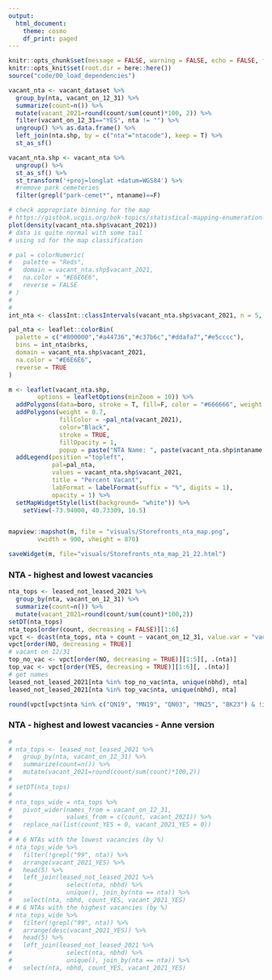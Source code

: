 ```yaml
---
output:
  html_document:
    theme: cosmo
    df_print: paged
---
```



```r
knitr::opts_chunk$set(message = FALSE, warning = FALSE, echo = FALSE, fig.align="left")
knitr::opts_knit$set(root.dir = here::here())
source("code/00_load_dependencies")
```


```r

vacant_nta <- vacant_dataset %>% 
  group_by(nta, vacant_on_12_31) %>% 
  summarize(count=n()) %>% 
  mutate(vacant_2021=round(count/sum(count)*100, 2)) %>%
  filter(vacant_on_12_31=="YES", nta != "") %>% 
  ungroup() %>% as.data.frame() %>%
  left_join(nta.shp, by = c("nta"="ntacode"), keep = T) %>%
  st_as_sf()

vacant_nta.shp <- vacant_nta %>% 
  ungroup() %>% 
  st_as_sf() %>% 
  st_transform('+proj=longlat +datum=WGS84') %>% 
  #remove park cemeteries
  filter(grepl("park-cemet*", ntaname)==F)
```


```r
# check appropriate binning for the map
# https://gistbok.ucgis.org/bok-topics/statistical-mapping-enumeration-normalization-classification#Classification
plot(density(vacant_nta.shp$vacant_2021))
# data is quite normal with some tail
# using sd for the map classification

# pal = colorNumeric(
#   palette = "Reds",
#   domain = vacant_nta.shp$vacant_2021, 
#   na.color = "#E6E6E6", 
#   reverse = FALSE
# )
#
#
int_nta <- classInt::classIntervals(vacant_nta.shp$vacant_2021, n = 5, style = 'sd')

pal_nta <- leaflet::colorBin(
  palette = c("#800000","#a44736","#c37b6c","#ddafa7","#e5cccc"),
  bins = int_nta$brks,
  domain = vacant_nta.shp$vacant_2021, 
  na.color = "#E6E6E6",
  reverse = TRUE
)
```

```r
m <- leaflet(vacant_nta.shp, 
        options = leafletOptions(minZoom = 10)) %>%
  addPolygons(data=boro, stroke = T, fill=F, color = "#666666", weight = 1) %>%
  addPolygons(weight = 0.7,
              fillColor = ~pal_nta(vacant_2021),
              color="Black",
              stroke = TRUE,
              fillOpacity = 1,
              popup = paste("NTA Name: ", paste(vacant_nta.shp$ntaname, " (", vacant_nta.shp$nta,")",sep=""), "</br>", "Number Vacant: ", vacant_nta.shp$count, "</br>" ,"Percent Vacant: ", paste(vacant_nta.shp$vacant_2021,"%", sep=""))) %>% 
  addLegend(position ="topleft", 
            pal=pal_nta,
            values = vacant_nta.shp$vacant_2021,
            title = "Percent Vacant",
            labFormat = labelFormat(suffix = "%", digits = 1),
            opacity = 1) %>% 
  setMapWidgetStyle(list(background= "white")) %>%
    setView(-73.94000, 40.73309, 10.5) 


mapview::mapshot(m, file = "visuals/Storefronts_nta_map.png", 
        vwidth = 900, vheight = 870)

saveWidget(m, file="visuals/Storefronts_nta_map_21_22.html")
```

### NTA - highest and lowest vacancies 
```r
nta_tops <- leased_not_leased_2021 %>% 
  group_by(nta, vacant_on_12_31) %>% 
  summarize(count=n()) %>%
  mutate(vacant_2021=round(count/sum(count)*100,2))
setDT(nta_tops)
nta_tops[order(count, decreasing = FALSE)][1:6]
vpct <- dcast(nta_tops, nta + count ~ vacant_on_12_31, value.var = "vacant_2021")
vpct[order(NO, decreasing = TRUE)]
# vacant on 12/31
top_no_vac <- vpct[order(NO, decreasing = TRUE)][1:5][, .(nta)]
top_vac <- vpct[order(YES, decreasing = TRUE)][1:6][, .(nta)]
# get names
leased_not_leased_2021[nta %in% top_no_vac$nta, unique(nbhd), nta]
leased_not_leased_2021[nta %in% top_vac$nta, unique(nbhd), nta]
```

```r
round(vpct[vpct$nta %in% c("QN19", "MN19", "QN03", "MN25", "BK23") & !is.na(vpct$YES) ,]$YES,1)
```


### NTA - highest and lowest vacancies - Anne version
```r
# 
# nta_tops <- leased_not_leased_2021 %>% 
#   group_by(nta, vacant_on_12_31) %>% 
#   summarize(count=n()) %>%
#   mutate(vacant_2021=round(count/sum(count)*100,2))
# 
# setDT(nta_tops)
# 
# nta_tops_wide = nta_tops %>%
#   pivot_wider(names_from = vacant_on_12_31, 
#               values_from = c(count, vacant_2021)) %>%
#   replace_na(list(count_YES = 0, vacant_2021_YES = 0))
#   
# # 6 NTAs with the lowest vacancies (by %)
# nta_tops_wide %>% 
#   filter(!grepl("99", nta)) %>%
#   arrange(vacant_2021_YES) %>%
#   head(5) %>%
#   left_join(leased_not_leased_2021 %>%
#               select(nta, nbhd) %>%
#               unique(), join_by(nta == nta)) %>%
#   select(nta, nbhd, count_YES, vacant_2021_YES)
# # 6 NTAs with the highest vacancies (by %)
# nta_tops_wide %>% 
#   filter(!grepl("99", nta)) %>%
#   arrange(desc(vacant_2021_YES)) %>%
#   head(5) %>%
#   left_join(leased_not_leased_2021 %>%
#               select(nta, nbhd) %>%
#               unique(), join_by(nta == nta)) %>%
#   select(nta, nbhd, count_YES, vacant_2021_YES)

```

